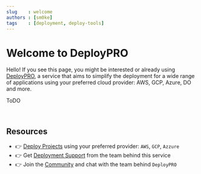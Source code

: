 ```yaml
---
slug    : welcome
authors : [sm0ke]
tags    : [deployment, deploy-tools]
---
```


# Welcome to DeployPRO

Hello! If you see this page, you might be interested or already using [DeployPRO](https://deploypro.dev/), 
a service that aims to simplify the deployment for a wide range of applications using your preferred cloud provider: AWS, GCP, Azure, DO and more.   

<!--truncate-->

ToDO 

<br />

## Resources

- 👉 [Deploy Projects](https://deploypro.dev/) using your preferred provider: `AWS`, `GCP`, `Azzure`
- 👉 Get [Deployment Support](https://deploypro.dev/support/) from the team behind this service
- 👉 Join the [Community](https://discord.gg/qQhjQZhnur) and chat with the team behind `DeployPRO`